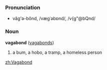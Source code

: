 ===Pronunciation===
*văg'ə-bŏnd, /vægˈəbɒnd/, /v{g"@bQnd/

===Noun===
'''vagabond''' ([[vagabonds]])

# a bum, a hobo, a tramp, a homeless person

[[zh:Vagabond]]